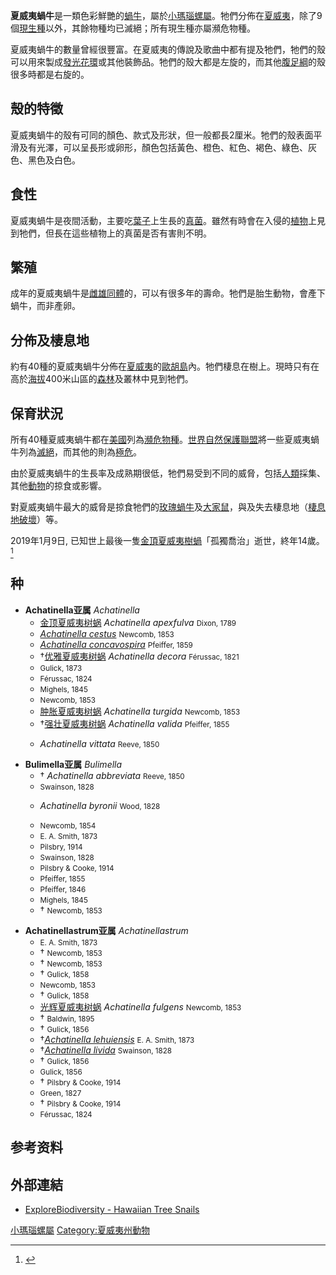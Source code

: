 {{Automatic taxobox
 | image = O'ahu tree snail shells collected ca. 1933 at an elevation of 1500 feet on Waialae Ridge in Honolulu, Hawaii, Waialae Country Club.JPG
 | image_width = 250px
 | image_caption = 夏威夷蝸牛的殼
 | taxon = Achatinella
 | authority = Swainson, 1828
 | subdivision_ranks = [[種|種]]
 | subdivision = 参见内文
}}

'''夏威夷蝸牛'''是一類色彩鮮艷的[[蝸牛|蝸牛]]，屬於[[小瑪瑙螺屬|小瑪瑙螺屬]]。牠們分佈在[[夏威夷|夏威夷]]，除了9個[[現生種|現生種]]以外，其餘物種均已滅絕；所有現生種亦屬瀕危物種。

夏威夷蝸牛的數量曾經很豐富。在夏威夷的傳說及歌曲中都有提及牠們，牠們的殼可以用來製成[[發光花環|發光花環]]或其他裝飾品。牠們的殼大都是左旋的，而其他[[腹足綱|腹足綱]]的殼很多時都是右旋的。

==殼的特徵==
夏威夷蝸牛的殼有可同的顏色、款式及形狀，但一般都長2厘米。牠們的殼表面平滑及有光澤，可以呈長形或卵形，顏色包括黃色、橙色、紅色、褐色、綠色、灰色、黑色及白色。

==食性==
夏威夷蝸牛是夜間活動，主要吃[[葉子|葉子]]上生長的[[真菌|真菌]]。雖然有時會在入侵的[[植物|植物]]上見到牠們，但長在這些植物上的真菌是否有害則不明。

==繁殖==
成年的夏威夷蝸牛是[[雌雄同體|雌雄同體]]的，可以有很多年的壽命。牠們是胎生動物，會產下蝸牛，而非產卵。

==分佈及棲息地==
約有40種的夏威夷蝸牛分佈在[[夏威夷|夏威夷]]的[[歐胡島|歐胡島]]內。牠們棲息在樹上。現時只有在高於[[海拔|海拔]]400米山區的[[森林|森林]]及叢林中見到牠們。

==保育狀況==
所有40種夏威夷蝸牛都在[[美國|美國]]列為[[瀕危物種|瀕危物種]]。[[世界自然保護聯盟|世界自然保護聯盟]]將一些夏威夷蝸牛列為[[滅絕|滅絕]]，而其他的則為[[極危|極危]]。

由於夏威夷蝸牛的生長率及成熟期很低，牠們易受到不同的威脅，包括[[人類|人類]]採集、其他[[動物|動物]]的掠食或影響。

對夏威夷蝸牛最大的威脅是掠食牠們的[[玫瑰蝸牛|玫瑰蝸牛]]及[[大家鼠|大家鼠]]，與及失去棲息地（[[棲息地破壞|棲息地破壞]]）等。

2019年1月9日, 已知世上最後一隻[[夏威夷金顶树蜗|金頂夏威夷樹蝸]]「孤獨喬治」逝世，終年14歲。<ref>{{Cite news|url=https://www.nationalgeographic.com/animals/2019/01/george-the-lonely-snail-dies-in-hawaii-extinction/|title=World's loneliest snail dies, and a species goes extinct|date=2019-01-08|accessdate=2019-01-11|archive-date=2019-01-11|archive-url=https://web.archive.org/web/20190111002428/https://www.nationalgeographic.com/animals/2019/01/george-the-lonely-snail-dies-in-hawaii-extinction/|dead-url=no}}</ref>

==种==
*'''Achatinella亚属''' ''Achatinella''
** [[夏威夷金顶树蜗|金顶夏威夷树蜗]] ''Achatinella apexfulva'' <small>Dixon, 1789</small>
** ''[[Achatinella_cestus|Achatinella cestus]]'' <small>Newcomb, 1853</small>
** ''[[Achatinella_concavospira|Achatinella concavospira]]'' <small>Pfeiffer, 1859</small>
** †[[优雅夏威夷树蜗|优雅夏威夷树蜗]] ''Achatinella decora'' <small>Férussac, 1821</small>
** ''{{tsl|en|Achatinella leucorraphe}}'' <small>Gulick, 1873</small>
** ''{{tsl|en|Achatinella lorata}}'' <small>Férussac, 1824</small>
** ''{{tsl|en|Achatinella mustelina}}'' <small>Mighels, 1845</small>
** ''{{tsl|en|Achatinella swiftii}}'' <small>Newcomb, 1853</small>
** [[肿胀夏威夷树蜗|肿胀夏威夷树蜗]] ''Achatinella turgida'' <small>Newcomb, 1853</small>
** †[[强壮夏威夷树蜗|强壮夏威夷树蜗]] ''Achatinella valida'' <small>Pfeiffer, 1855</small>
** {{tsl|en|Achatinella vittata|条纹夏威夷树蜗}} ''Achatinella vittata'' <small>Reeve, 1850</small>

*'''Bulimella亚属''' ''Bulimella''
** †{{tsl|en|Achatinella abbreviata|短身夏威夷树蜗}} ''Achatinella abbreviata'' <small>Reeve, 1850</small>
** ''{{tsl|en|Achatinella bulimoides}}'' <small>Swainson, 1828</small>
** {{tsl|en|Achatinella byronii|布氏夏威夷树蜗}} ''Achatinella byronii'' <small>Wood, 1828</small>
** ''{{tsl|en|Achatinella decipiens}}'' <small>Newcomb, 1854</small>
** ''{{tsl|en|Achatinella fuscobasis}}'' <small>E. A. Smith, 1873</small>
** ''{{tsl|en|Achatinella lila}}'' <small>Pilsbry, 1914</small>
** ''{{tsl|en|Achatinella pulcherrima}}'' <small>Swainson, 1828</small>
** ''{{tsl|en|Achatinella pupukanioe}}'' <small>Pilsbry & Cooke, 1914</small>
** ''{{tsl|en|Achatinella sowerbyana}}'' <small>Pfeiffer, 1855</small>
** ''{{tsl|en|Achatinella taeniolata}}'' <small>Pfeiffer, 1846</small>
** ''{{tsl|en|Achatinella viridans}}'' <small>Mighels, 1845</small>
** †''{{tsl|en|Achatinella elegans}}'' <small>Newcomb, 1853</small><!--or 1854 -->

*'''Achatinellastrum亚属''' ''Achatinellastrum''
** ''{{tsl|en|Achatinella bellula}}'' <small>E. A. Smith, 1873</small>
** †''{{tsl|en|Achatinella buddii}}'' <small>Newcomb, 1853</small>
** †''{{tsl|en|Achatinella casta}}'' <small>Newcomb, 1853</small>
** †''{{tsl|en|Achatinella caesia}}'' <small>Gulick, 1858</small>
** ''{{tsl|en|Achatinella curta}}'' <small>Newcomb, 1853</small>
** †''{{tsl|en|Achatinella dimorpha}}'' <small>Gulick, 1858</small>
** [[光辉夏威夷树蜗|光辉夏威夷树蜗]] ''Achatinella fulgens'' <small>Newcomb, 1853</small>
** †''{{tsl|en|Achatinella juddii}}'' <small>Baldwin, 1895</small>
** †''{{tsl|en|Achatinella juncea}}'' <small>Gulick, 1856</small>
** †''[[Achatinella_lehuiensis|Achatinella lehuiensis]]'' <small>E. A. Smith, 1873</small>
** †''[[Achatinella_livida|Achatinella livida]]'' <small>Swainson, 1828</small>
** †''{{tsl|en|Achatinella papyracea}}'' <small>Gulick, 1856</small>
** ''{{tsl|en|Achatinella phaeozona}}'' <small>Gulick, 1856</small>
** †''{{tsl|en|Achatinella spaldingi}}'' <small>Pilsbry & Cooke, 1914</small>
** ''{{tsl|en|Achatinella stewartii}}'' <small>Green, 1827</small>
** †''{{tsl|en|Achatinella thaanumi}}'' <small>Pilsbry & Cooke, 1914</small>
** ''{{tsl|en|Achatinella vulpina}}'' <small>Férussac, 1824</small>

== 参考资料 ==
<references />

==外部連結==
* [http://www.explorebiodiversity.com/Hawaii/BiodiversityForgotten/Wildlife/Inverts/Tree%20Snails.htm ExploreBiodiversity - Hawaiian Tree Snails] {{Wayback|url=http://www.explorebiodiversity.com/Hawaii/BiodiversityForgotten/Wildlife/Inverts/Tree%20Snails.htm |date=20081120094824 }}
{{Taxonbar}}
[[Category:小瑪瑙螺屬|]]
[[Category:夏威夷州動物|Category:夏威夷州動物]]